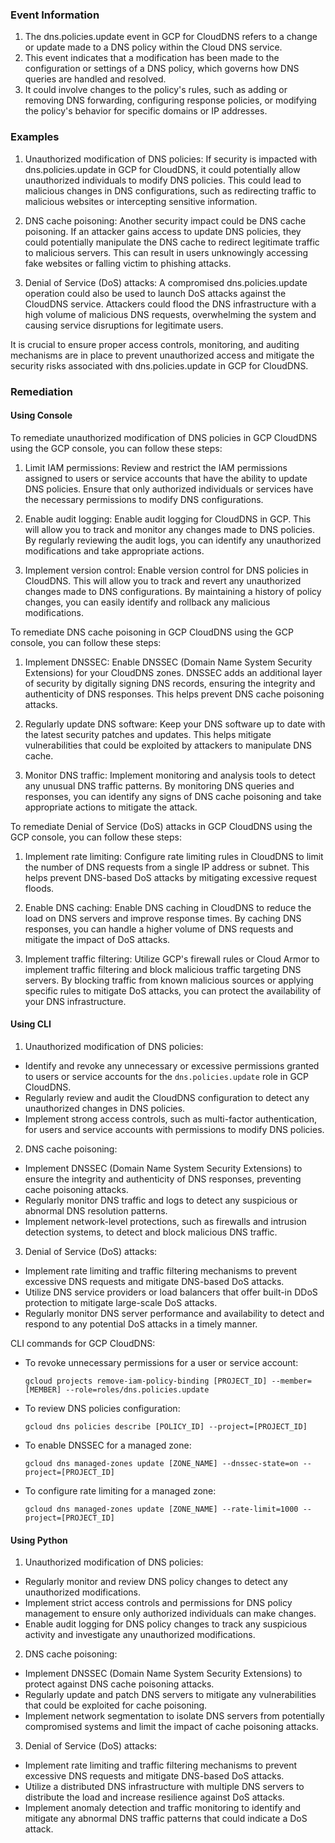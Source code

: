 
### Event Information

1. The dns.policies.update event in GCP for CloudDNS refers to a change or update made to a DNS policy within the Cloud DNS service.
2. This event indicates that a modification has been made to the configuration or settings of a DNS policy, which governs how DNS queries are handled and resolved.
3. It could involve changes to the policy's rules, such as adding or removing DNS forwarding, configuring response policies, or modifying the policy's behavior for specific domains or IP addresses.


### Examples

1. Unauthorized modification of DNS policies: If security is impacted with dns.policies.update in GCP for CloudDNS, it could potentially allow unauthorized individuals to modify DNS policies. This could lead to malicious changes in DNS configurations, such as redirecting traffic to malicious websites or intercepting sensitive information.

2. DNS cache poisoning: Another security impact could be DNS cache poisoning. If an attacker gains access to update DNS policies, they could potentially manipulate the DNS cache to redirect legitimate traffic to malicious servers. This can result in users unknowingly accessing fake websites or falling victim to phishing attacks.

3. Denial of Service (DoS) attacks: A compromised dns.policies.update operation could also be used to launch DoS attacks against the CloudDNS service. Attackers could flood the DNS infrastructure with a high volume of malicious DNS requests, overwhelming the system and causing service disruptions for legitimate users.

It is crucial to ensure proper access controls, monitoring, and auditing mechanisms are in place to prevent unauthorized access and mitigate the security risks associated with dns.policies.update in GCP for CloudDNS.

### Remediation

#### Using Console

To remediate unauthorized modification of DNS policies in GCP CloudDNS using the GCP console, you can follow these steps:

1. Limit IAM permissions: Review and restrict the IAM permissions assigned to users or service accounts that have the ability to update DNS policies. Ensure that only authorized individuals or services have the necessary permissions to modify DNS configurations.

2. Enable audit logging: Enable audit logging for CloudDNS in GCP. This will allow you to track and monitor any changes made to DNS policies. By regularly reviewing the audit logs, you can identify any unauthorized modifications and take appropriate actions.

3. Implement version control: Enable version control for DNS policies in CloudDNS. This will allow you to track and revert any unauthorized changes made to DNS configurations. By maintaining a history of policy changes, you can easily identify and rollback any malicious modifications.

To remediate DNS cache poisoning in GCP CloudDNS using the GCP console, you can follow these steps:

1. Implement DNSSEC: Enable DNSSEC (Domain Name System Security Extensions) for your CloudDNS zones. DNSSEC adds an additional layer of security by digitally signing DNS records, ensuring the integrity and authenticity of DNS responses. This helps prevent DNS cache poisoning attacks.

2. Regularly update DNS software: Keep your DNS software up to date with the latest security patches and updates. This helps mitigate vulnerabilities that could be exploited by attackers to manipulate DNS cache.

3. Monitor DNS traffic: Implement monitoring and analysis tools to detect any unusual DNS traffic patterns. By monitoring DNS queries and responses, you can identify any signs of DNS cache poisoning and take appropriate actions to mitigate the attack.

To remediate Denial of Service (DoS) attacks in GCP CloudDNS using the GCP console, you can follow these steps:

1. Implement rate limiting: Configure rate limiting rules in CloudDNS to limit the number of DNS requests from a single IP address or subnet. This helps prevent DNS-based DoS attacks by mitigating excessive request floods.

2. Enable DNS caching: Enable DNS caching in CloudDNS to reduce the load on DNS servers and improve response times. By caching DNS responses, you can handle a higher volume of DNS requests and mitigate the impact of DoS attacks.

3. Implement traffic filtering: Utilize GCP's firewall rules or Cloud Armor to implement traffic filtering and block malicious traffic targeting DNS servers. By blocking traffic from known malicious sources or applying specific rules to mitigate DoS attacks, you can protect the availability of your DNS infrastructure.

#### Using CLI

1. Unauthorized modification of DNS policies:
- Identify and revoke any unnecessary or excessive permissions granted to users or service accounts for the `dns.policies.update` role in GCP CloudDNS.
- Regularly review and audit the CloudDNS configuration to detect any unauthorized changes in DNS policies.
- Implement strong access controls, such as multi-factor authentication, for users and service accounts with permissions to modify DNS policies.

2. DNS cache poisoning:
- Implement DNSSEC (Domain Name System Security Extensions) to ensure the integrity and authenticity of DNS responses, preventing cache poisoning attacks.
- Regularly monitor DNS traffic and logs to detect any suspicious or abnormal DNS resolution patterns.
- Implement network-level protections, such as firewalls and intrusion detection systems, to detect and block malicious DNS traffic.

3. Denial of Service (DoS) attacks:
- Implement rate limiting and traffic filtering mechanisms to prevent excessive DNS requests and mitigate DNS-based DoS attacks.
- Utilize DNS service providers or load balancers that offer built-in DDoS protection to mitigate large-scale DoS attacks.
- Regularly monitor DNS server performance and availability to detect and respond to any potential DoS attacks in a timely manner.

CLI commands for GCP CloudDNS:
- To revoke unnecessary permissions for a user or service account:
  ```
  gcloud projects remove-iam-policy-binding [PROJECT_ID] --member=[MEMBER] --role=roles/dns.policies.update
  ```

- To review DNS policies configuration:
  ```
  gcloud dns policies describe [POLICY_ID] --project=[PROJECT_ID]
  ```

- To enable DNSSEC for a managed zone:
  ```
  gcloud dns managed-zones update [ZONE_NAME] --dnssec-state=on --project=[PROJECT_ID]
  ```

- To configure rate limiting for a managed zone:
  ```
  gcloud dns managed-zones update [ZONE_NAME] --rate-limit=1000 --project=[PROJECT_ID]
  ```

#### Using Python

1. Unauthorized modification of DNS policies:
- Regularly monitor and review DNS policy changes to detect any unauthorized modifications.
- Implement strict access controls and permissions for DNS policy management to ensure only authorized individuals can make changes.
- Enable audit logging for DNS policy changes to track any suspicious activity and investigate any unauthorized modifications.

2. DNS cache poisoning:
- Implement DNSSEC (Domain Name System Security Extensions) to protect against DNS cache poisoning attacks.
- Regularly update and patch DNS servers to mitigate any vulnerabilities that could be exploited for cache poisoning.
- Implement network segmentation to isolate DNS servers from potentially compromised systems and limit the impact of cache poisoning attacks.

3. Denial of Service (DoS) attacks:
- Implement rate limiting and traffic filtering mechanisms to prevent excessive DNS requests and mitigate DNS-based DoS attacks.
- Utilize a distributed DNS infrastructure with multiple DNS servers to distribute the load and increase resilience against DoS attacks.
- Implement anomaly detection and traffic monitoring to identify and mitigate any abnormal DNS traffic patterns that could indicate a DoS attack.

